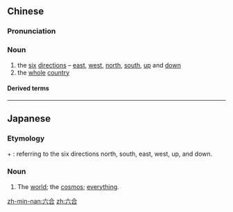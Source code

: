 ==Chinese==
{{zh-forms}}

===Pronunciation===
{{zh-pron
|m=liùhé
|c=luk6 hap6
|mn=lio̍k-ha̍p
|cat=n
}}

===Noun===
{{zh-noun}}

# the [[six]] [[direction]]s – [[east]], [[west]], [[north]], [[south]], [[up]] and [[down]]
# the [[whole]] [[country]]

====Derived terms====
{{zh-der|六合彩}}

----

==Japanese==
{{ja-kanjitab|りく|ごう|yomi=o}}

===Etymology===
{{m|ja|六||six|tr=riku}} + {{m|ja|合||combined|tr=gō}}: referring to the six directions north, south, east, west, up, and down.

===Noun===
{{ja-noun|りくごう|hhira=りくがふ}}

# The [[world]]; the [[cosmos]]; [[everything]].

[[zh-min-nan:六合]]
[[zh:六合]]